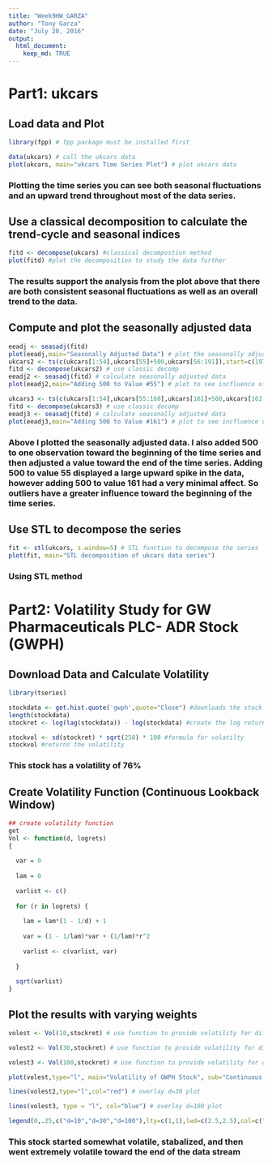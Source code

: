 ```yaml
---
title: "Week9HW_GARZA"
author: "Tony Garza"
date: "July 20, 2016"
output: 
  html_document:
    keep_md: TRUE
---
```

# Part1: ukcars
## Load data and Plot
```r
library(fpp) # fpp package must be installed first

data(ukcars) # call the ukcars data
plot(ukcars, main="ukcars Time Series Plot") # plot ukcars data
```

### Plotting the time series you can see both seasonal fluctuations and an upward trend throughout most of the data series.

## Use a classical decomposition to calculate the trend-cycle and seasonal indices
```r
fitd <- decompose(ukcars) #classical decompostion method
plot(fitd) #plot the decomposition to study the data further
```

### The results support the analysis from the plot above that there are both consistent seasonal fluctuations as well as an overall trend to the data.

## Compute and plot the seasonally adjusted data
```r
eeadj <- seasadj(fitd)
plot(eeadj,main="Seasonally Adjusted Data") # plot the seasonally adjusted data
ukcars2 <- ts(c(ukcars[1:54],ukcars[55]+500,ukcars[56:191]),start=c(1978,1),frequency=12) # create outlier in value 55
fitd <- decompose(ukcars2) # use classic decomp
eeadj2 <- seasadj(fitd) # calculate seasonally adjusted data
plot(eeadj2,main="Adding 500 to Value #55") # plot to see incfluence of outlier
```

```r
ukcars3 <- ts(c(ukcars[1:54],ukcars[55:160],ukcars[161]+500,ukcars[162:191]),start=c(1978,1),frequency=12) # create outlier in value 161
fitd <- decompose(ukcars3) # use classic decomp
eeadj3 <- seasadj(fitd) # calculate seasonally adjusted data
plot(eeadj3,main="Adding 500 to Value #161") # plot to see incfluence of outlier
```

### Above I plotted the seasonally adjusted data. I also added 500 to one observation toward the beginning of the time series and then adjusted a value toward the end of the time series. Adding 500 to value 55 displayed a large upward spike in the data, however adding 500 to value 161 had a very minimal affect. So outliers have a greater influence toward the beginning of the time series.

## Use STL to decompose the series
```r
fit <- stl(ukcars, s.window=5) # STL function to decompose the series
plot(fit, main="STL decomposition of ukcars data series") 
```

### Using STL method 
# Part2: Volatility Study for GW Pharmaceuticals PLC- ADR Stock (GWPH)
## Download Data and Calculate Volatility
```r
library(tseries)

stockdata <- get.hist.quote('gwph',quote="Close") #downloads the stock data
length(stockdata)
stockret <- log(lag(stockdata)) - log(stockdata) #create the log returns of the GWPH data set

stockvol <- sd(stockret) * sqrt(250) * 100 #formula for volatilty
stockvol #returns the volatility
```

### This stock has a volatility of 76%

## Create Volatility Function (Continuous Lookback Window)
```r
## create volatility function
get
Vol <- function(d, logrets)
{
  
  var = 0
  
  lam = 0
  
  varlist <- c()
  
  for (r in logrets) {
    
    lam = lam*(1 - 1/d) + 1
    
    var = (1 - 1/lam)*var + (1/lam)*r^2
    
    varlist <- c(varlist, var)
    
  }
  
  sqrt(varlist)
}
```
## Plot the results with varying weights
```r


volest <- Vol(10,stockret) # use function to provide volatility for different values of d (10)

volest2 <- Vol(30,stockret) # use function to provide volatility for different values of d (30)

volest3 <- Vol(100,stockret) # use function to provide volatility for different values of d (100)

plot(volest,type="l", main="Volatility of GWPH Stock", sub="Continuous Lookback Window") # plot the results

lines(volest2,type="l",col="red") # overlay d=30 plot

lines(volest3, type = "l", col="blue") # overlay d=100 plot

legend(0,.25,c("d=10","d=30","d=100"),lty=c(1,1),lwd=c(2.5,2.5),col=c("black","red","blue")) # add legend
```

### This stock started somewhat volatile, stabalized, and then went extremely volatile toward the end of the data stream